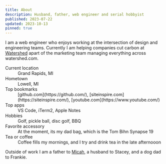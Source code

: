 ```yaml
---
title: About
description: Husband, father, web engineer and serial hobbyist
published: 2023-07-22
updated: 2023-10-13
pinned: true
---
```


I am a web engineer who enjoys working at the intersection of design and engineering teams. Currently I am helping companies cut carbon at [Watershed](/cv) apart of the marketing team managing everything across watershed.com.

<dl>
<dt>Current location</dt>
<dd>Grand Rapids, MI</dd>
<dt>Hometown</dt>
<dd>Lowell, MI</dd>
<dt>Top bookmarks</dt>
<dd>[github.com](https://github.com/), [siteinspire.com](https://siteinspire.com/), [youtube.com](https://www.youtube.com/)</dd>
<dt>Top apps</dt>
<dd>VS Code, iTerm2, Apple Notes</dd>
<dt>Hobbies</dt>
<dd>Golf, pickle ball, disc golf, BBQ</dd>
<dt>Favorite accessory</dt>
<dd>At the moment, its my dad bag, which is the Tom Bihn Synapse 19</dd>
<dt>Tea or coffee</dt>
<dd>Coffee fills my mornings, and I try and drink tea in the late afternooon</dd>
</dl>

Outside of work I am a father to [Micah](/micah-lee-carpenter), a husband to Stacey, and a dog dad to Frankie.